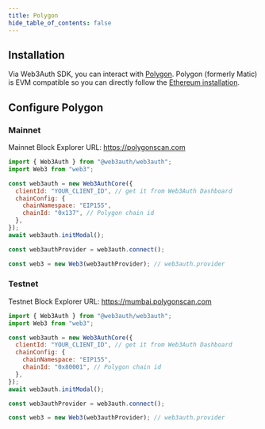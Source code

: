```yaml
---
title: Polygon
hide_table_of_contents: false
---
```


## Installation

Via Web3Auth SDK, you can interact with [Polygon](https://polygon.technology/). Polygon (formerly Matic) is EVM compatible so you can directly follow
the [Ethereum installation](./ethereum).

## Configure Polygon

### Mainnet

Mainnet Block Explorer URL: https://polygonscan.com

```js
import { Web3Auth } from "@web3auth/web3auth";
import Web3 from "web3";

const web3auth = new Web3AuthCore({
  clientId: "YOUR_CLIENT_ID", // get it from Web3Auth Dashboard
  chainConfig: {
    chainNamespace: "EIP155",
    chainId: "0x137", // Polygon chain id
  },
});
await web3auth.initModal();

const web3authProvider = web3auth.connect();

const web3 = new Web3(web3authProvider); // web3auth.provider
```

### Testnet

Testnet Block Explorer URL: https://mumbai.polygonscan.com

```js
import { Web3Auth } from "@web3auth/web3auth";
import Web3 from "web3";

const web3auth = new Web3AuthCore({
  clientId: "YOUR_CLIENT_ID", // get it from Web3Auth Dashboard
  chainConfig: {
    chainNamespace: "EIP155",
    chainId: "0x80001", // Polygon chain id
  },
});
await web3auth.initModal();

const web3authProvider = web3auth.connect();

const web3 = new Web3(web3authProvider); // web3auth.provider
```
